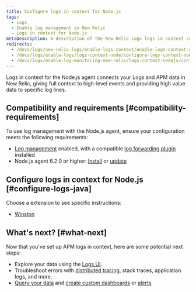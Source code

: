 ```yaml
---
title: Configure logs in context for Node.js
tags:
  - Logs
  - Enable log management in New Relic
  - Logs in context for Node.js
metaDescription: A description of the New Relic Logs logs in context configuration process for the Node.js agent.
redirects:
  - /docs/logs/new-relic-logs/enable-logs-context/enable-logs-context-nodejs
  - /docs/logs/enable-logs/logs-context-node/configure-logs-context-node
  - /docs/logs/enable-log-monitoring-new-relic/logs-context-nodejs/configure-logs-context-nodejs
---
```


Logs in context for the Node.js agent connects your Logs and APM data in New Relic, giving full context to high-level events and providing high value data to specific log lines.

## Compatibility and requirements [#compatibility-requirements]

To use log management with the Node.js agent, ensure your configuration meets the following requirements:

* [Log management](/docs/introduction-new-relic-logs) enabled, with a compatible [log forwarding plugin](/docs/logs/enable-logs/enable-logs/enable-new-relic-logs#enable-logs) installed
* Node.js agent 6.2.0 or higher: [Install](/docs/agents/nodejs-agent/installation-configuration/install-nodejs-agent) or [update](/docs/agents/nodejs-agent/installation-configuration/update-nodejs-agent)

## Configure logs in context for Node.js [#configure-logs-java]

Choose a extension to see specific instructions:

* [Winston](/docs/logs/new-relic-logs/enable-logs-context/enable-logs-context-winston)

## What's next? [#what-next]

Now that you've set up APM logs in context, here are some potential next steps:

* Explore your data using the [Logs UI](/docs/explore-your-data-new-relic-logs-ui).
* Troubleshoot errors with [distributed tracing](/docs/understand-dependencies/distributed-tracing/get-started/introduction-distributed-tracing), stack traces, application logs, and more.
* [Query your data](/docs/using-new-relic/data/understand-data/query-new-relic-data) and [create custom dashboards](/docs/dashboards/new-relic-one-dashboards/get-started/introduction-new-relic-one-dashboards) or [alerts](/docs/alerts/new-relic-alerts/configuring-alert-policies/create-edit-or-find-alert-policy).
